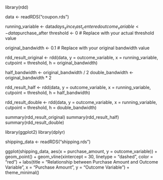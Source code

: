 
library(rdd)


data <- readRDS("coupon.rds")


running_variable <- data$days_since_last_centered
outcome_variable <- data$purchase_after
threshold <- 0  # Replace with your actual threshold value


original_bandwidth <- 0.1  # Replace with your original bandwidth value


rdd_result_original <- rdd(data, y = outcome_variable, x = running_variable, cutpoint = threshold, h = original_bandwidth)


half_bandwidth <- original_bandwidth / 2
double_bandwidth <- original_bandwidth * 2


rdd_result_half <- rdd(data, y = outcome_variable, x = running_variable, cutpoint = threshold, h = half_bandwidth)


rdd_result_double <- rdd(data, y = outcome_variable, x = running_variable, cutpoint = threshold, h = double_bandwidth)


summary(rdd_result_original)
summary(rdd_result_half)
summary(rdd_result_double)



library(ggplot2)
library(dplyr)

shipping_data <- readRDS("shipping.rds")


ggplot(shipping_data, aes(x = purchase_amount, y = outcome_variable)) +
  geom_point() +
  geom_vline(xintercept = 30, linetype = "dashed", color = "red") +
  labs(title = "Relationship between Purchase Amount and Outcome Variable",
       x = "Purchase Amount",
       y = "Outcome Variable") +
  theme_minimal()
